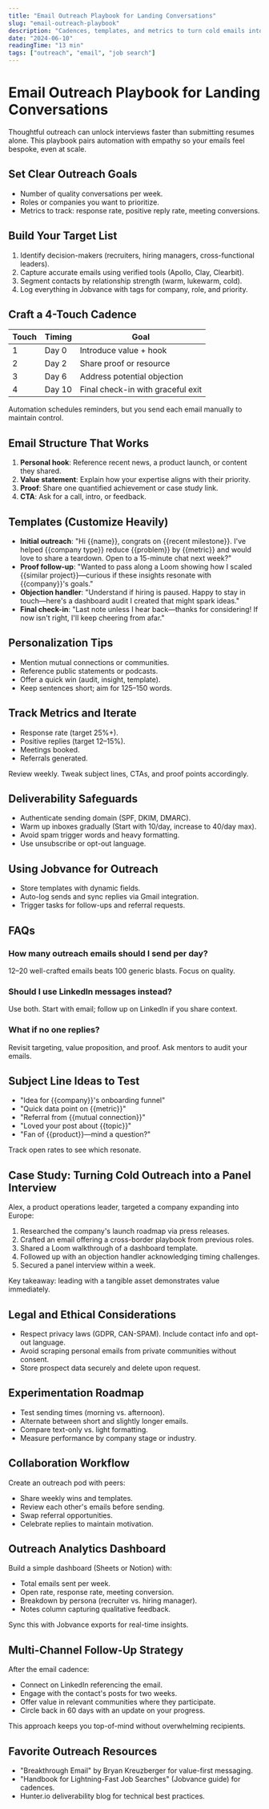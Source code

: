```yaml
---
title: "Email Outreach Playbook for Landing Conversations"
slug: "email-outreach-playbook"
description: "Cadences, templates, and metrics to turn cold emails into warm interviews without spamming recruiters."
date: "2024-06-10"
readingTime: "13 min"
tags: ["outreach", "email", "job search"]
---
```


# Email Outreach Playbook for Landing Conversations

Thoughtful outreach can unlock interviews faster than submitting resumes alone. This playbook pairs automation with empathy so your emails feel bespoke, even at scale.

## Set Clear Outreach Goals

- Number of quality conversations per week.
- Roles or companies you want to prioritize.
- Metrics to track: response rate, positive reply rate, meeting conversions.

## Build Your Target List

1. Identify decision-makers (recruiters, hiring managers, cross-functional leaders).
2. Capture accurate emails using verified tools (Apollo, Clay, Clearbit).
3. Segment contacts by relationship strength (warm, lukewarm, cold).
4. Log everything in Jobvance with tags for company, role, and priority.

## Craft a 4-Touch Cadence

| Touch | Timing | Goal |
| --- | --- | --- |
| 1 | Day 0 | Introduce value + hook |
| 2 | Day 2 | Share proof or resource |
| 3 | Day 6 | Address potential objection |
| 4 | Day 10 | Final check-in with graceful exit |

Automation schedules reminders, but you send each email manually to maintain control.

## Email Structure That Works

1. **Personal hook**: Reference recent news, a product launch, or content they shared.
2. **Value statement**: Explain how your expertise aligns with their priority.
3. **Proof**: Share one quantified achievement or case study link.
4. **CTA**: Ask for a call, intro, or feedback.

## Templates (Customize Heavily)

- **Initial outreach**: "Hi {{name}}, congrats on {{recent milestone}}. I've helped {{company type}} reduce {{problem}} by {{metric}} and would love to share a teardown. Open to a 15-minute chat next week?"
- **Proof follow-up**: "Wanted to pass along a Loom showing how I scaled {{similar project}}—curious if these insights resonate with {{company}}'s goals."
- **Objection handler**: "Understand if hiring is paused. Happy to stay in touch—here's a dashboard audit I created that might spark ideas."
- **Final check-in**: "Last note unless I hear back—thanks for considering! If now isn't right, I'll keep cheering from afar."

## Personalization Tips

- Mention mutual connections or communities.
- Reference public statements or podcasts.
- Offer a quick win (audit, insight, template).
- Keep sentences short; aim for 125–150 words.

## Track Metrics and Iterate

- Response rate (target 25%+).
- Positive replies (target 12–15%).
- Meetings booked.
- Referrals generated.

Review weekly. Tweak subject lines, CTAs, and proof points accordingly.

## Deliverability Safeguards

- Authenticate sending domain (SPF, DKIM, DMARC).
- Warm up inboxes gradually (Start with 10/day, increase to 40/day max).
- Avoid spam trigger words and heavy formatting.
- Use unsubscribe or opt-out language.

## Using Jobvance for Outreach

- Store templates with dynamic fields.
- Auto-log sends and sync replies via Gmail integration.
- Trigger tasks for follow-ups and referral requests.

## FAQs

### How many outreach emails should I send per day?
12–20 well-crafted emails beats 100 generic blasts. Focus on quality.

### Should I use LinkedIn messages instead?
Use both. Start with email; follow up on LinkedIn if you share context.

### What if no one replies?
Revisit targeting, value proposition, and proof. Ask mentors to audit your emails.

<script type="application/ld+json">
{
  "@context": "https://schema.org",
  "@type": "FAQPage",
  "mainEntity": [
    {
      "@type": "Question",
      "name": "How many outreach emails should I send per day?",
      "acceptedAnswer": {
        "@type": "Answer",
        "text": "12–20 well-crafted emails beats 100 generic blasts. Focus on quality."
      }
    },
    {
      "@type": "Question",
      "name": "Should I use LinkedIn messages instead?",
      "acceptedAnswer": {
        "@type": "Answer",
        "text": "Use both. Start with email; follow up on LinkedIn if you share context."
      }
    },
    {
      "@type": "Question",
      "name": "What if no one replies?",
      "acceptedAnswer": {
        "@type": "Answer",
        "text": "Revisit targeting, value proposition, and proof. Ask mentors to audit your emails."
      }
    }
  ]
}
</script>


## Subject Line Ideas to Test

- "Idea for {{company}}'s onboarding funnel"
- "Quick data point on {{metric}}"
- "Referral from {{mutual connection}}"
- "Loved your post about {{topic}}"
- "Fan of {{product}}—mind a question?"

Track open rates to see which resonate.

## Case Study: Turning Cold Outreach into a Panel Interview

Alex, a product operations leader, targeted a company expanding into Europe:

1. Researched the company's launch roadmap via press releases.
2. Crafted an email offering a cross-border playbook from previous roles.
3. Shared a Loom walkthrough of a dashboard template.
4. Followed up with an objection handler acknowledging timing challenges.
5. Secured a panel interview within a week.

Key takeaway: leading with a tangible asset demonstrates value immediately.

## Legal and Ethical Considerations

- Respect privacy laws (GDPR, CAN-SPAM). Include contact info and opt-out language.
- Avoid scraping personal emails from private communities without consent.
- Store prospect data securely and delete upon request.

## Experimentation Roadmap

- Test sending times (morning vs. afternoon).
- Alternate between short and slightly longer emails.
- Compare text-only vs. light formatting.
- Measure performance by company stage or industry.

## Collaboration Workflow

Create an outreach pod with peers:

- Share weekly wins and templates.
- Review each other's emails before sending.
- Swap referral opportunities.
- Celebrate replies to maintain motivation.


## Outreach Analytics Dashboard

Build a simple dashboard (Sheets or Notion) with:

- Total emails sent per week.
- Open rate, response rate, meeting conversion.
- Breakdown by persona (recruiter vs. hiring manager).
- Notes column capturing qualitative feedback.

Sync this with Jobvance exports for real-time insights.

## Multi-Channel Follow-Up Strategy

After the email cadence:

- Connect on LinkedIn referencing the email.
- Engage with the contact's posts for two weeks.
- Offer value in relevant communities where they participate.
- Circle back in 60 days with an update on your progress.

This approach keeps you top-of-mind without overwhelming recipients.


## Favorite Outreach Resources

- "Breakthrough Email" by Bryan Kreuzberger for value-first messaging.
- "Handbook for Lightning-Fast Job Searches" (Jobvance guide) for cadences.
- Hunter.io deliverability blog for technical best practices.

